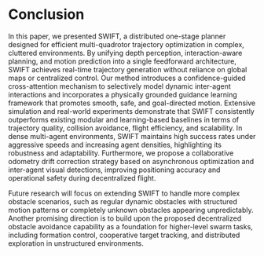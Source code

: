 # Conclusion


In this paper, we presented SWIFT, a distributed one-stage planner designed for efficient multi-quadrotor trajectory optimization in complex, cluttered environments. By unifying depth perception, interaction-aware planning, and motion prediction into a single feedforward architecture, SWIFT achieves real-time trajectory generation without reliance on global maps or centralized control. Our method introduces a confidence-guided cross-attention mechanism to selectively model dynamic inter-agent interactions and incorporates a physically grounded guidance learning framework that promotes smooth, safe, and goal-directed motion.
Extensive simulation and real-world experiments demonstrate that SWIFT consistently outperforms existing modular and learning-based baselines in terms of trajectory quality, collision avoidance, flight efficiency, and scalability. In dense multi-agent environments, SWIFT maintains high success rates under aggressive speeds and increasing agent densities, highlighting its robustness and adaptability. Furthermore, we propose a collaborative odometry drift correction strategy based on asynchronous optimization and inter-agent visual detections, improving positioning accuracy and operational safety during decentralized flight.

Future research will focus on extending SWIFT to handle more complex obstacle scenarios, such as regular dynamic obstacles with structured motion patterns or completely unknown obstacles appearing unpredictably. Another promising direction is to build upon the proposed decentralized obstacle avoidance capability as a foundation for higher-level swarm tasks, including formation control, cooperative target tracking, and distributed exploration in unstructured environments.